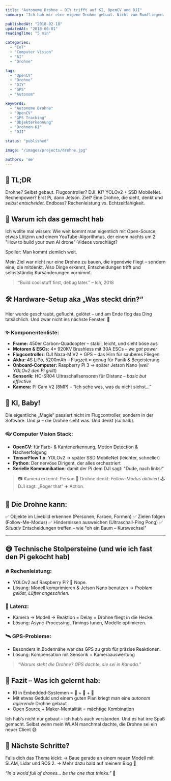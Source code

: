 ```yaml
---
title: "Autonome Drohne – DIY trifft auf KI, OpenCV und DJI"
summary: "Ich hab mir eine eigene Drohne gebaut. Nicht zum Rumfliegen. Sondern zum Denken. Mit KI, Objekterkennung, GPS und dem Willen zur Autonomie. HAL 9000 im Miniformat – aber freundlich."

publishedAt: "2018-02-18"
updatedAt: "2018-06-01"
readingTime: "5 min"

categories:
  - "IoT"
  - "Computer Vision"
  - "AI"
  - "Drohne"

tag:
  - "OpenCV"
  - "Drohne"
  - "DIY"
  - "GPS"
  - "Autonom"

keywords:
  - "Autonome Drohne"
  - "OpenCV"
  - "GPS Tracking"
  - "Objekterkennung"
  - "Drohnen-KI"
  - "DJI"

status: "published"

image: "/images/projects/drohne.jpg"

authors: 'me'
---
```


## 👀 TL;DR

Drohne? Selbst gebaut.
Flugcontroller? DJI.
KI? YOLOv2 + SSD MobileNet.
Rechenpower? Erst Pi, dann Jetson.
Ziel? Eine Drohne, die sieht, denkt und _selbst entscheidet_.
Endboss? Rechenleistung vs. Echtzeitfähigkeit.

## 🧠 Warum ich das gemacht hab

Ich wollte mal wissen: Wie weit kommt man eigentlich mit Open-Source, etwas Lötzinn und einem YouTube-Algorithmus, der einem nachts um 2 "How to build your own AI drone"-Videos vorschlägt?

Spoiler: Man kommt ziemlich weit.

Mein Ziel war nicht nur eine Drohne zu bauen, die irgendwie fliegt – sondern eine, die mitdenkt. Also Dinge erkennt, Entscheidungen trifft und selbstständig Kursänderungen vornimmt.

> “Build cool stuff first, debug later.” – Ich, 2018

## 🛠️ Hardware-Setup aka „Was steckt drin?“

Hier wurde geschraubt, geflucht, gelötet – und am Ende flog das Ding tatsächlich. Und zwar nicht ins nächste Fenster. 🎉

### ✨ Komponentenliste:

- **Frame:** 450er Carbon-Quadcopter – stabil, leicht, und sieht böse aus
- **Motoren & ESCs:** 4× 920KV Brushless mit 30A ESCs – _we got power_
- **Flugcontroller:** DJI Naza-M V2 + GPS – das Hirn für sauberes Fliegen
- **Akku:** 4S LiPo, 5200mAh – Flugzeit ≈ genug für Panik & Begeisterung
- **Onboard-Computer:** Raspberry Pi 3 → später Jetson Nano (_weil YOLOv2 den Pi grillt_)
- **Sensorik:** HC-SR04 Ultraschallsensoren für Distanz – _basic but effective_
- **Kamera:** Pi Cam V2 (8MP) – “Ich sehe was, was du nicht siehst…”

## 🧠 KI, Baby!

Die eigentliche „Magie“ passiert nicht im Flugcontroller, sondern in der Software. Und ja – die Drohne sieht was. Und denkt (so halb).

### 👓 Computer Vision Stack:

- **OpenCV**: für Farb- & Kantenerkennung, Motion Detection & Nachverfolgung
- **TensorFlow 1.x**: YOLOv2 → später SSD MobileNet (leichter, schneller)
- **Python**: Der nervöse Dirigent, der alles orchestriert
- **Serielle Kommunikation**: damit der Pi dem DJI sagt: "Dude, nach links!"

> 📷 Kamera erkennt: Person
> 🧠 Drohne denkt: _Follow-Modus aktiviert_
> 🕹️ DJI sagt: „Roger that“
> ✈️ Action.

## 🧠 Die Drohne kann:

✅ Objekte im Livebild erkennen (Personen, Farben, Formen)
✅ Zielen folgen (Follow-Me-Modus)
✅ Hindernissen ausweichen (Ultraschall-Ping Pong)
✅ _Situativ_ Entscheidungen treffen – wie "oh ein Baum – Kurswechsel"

---

## 😅 Technische Stolpersteine (und wie ich fast den Pi gekocht hab)

### 🔥 Rechenleistung:

- YOLOv2 auf Raspberry Pi? 🤡 Nope.
- Lösung: Modell komprimieren & Jetson Nano benutzen → _Problem gelöst, Lüfter angeschrien._

### 🐢 Latenz:

- Kamera → Modell → Reaktion = Delay = Drohne fliegt in die Hecke.
- Lösung: Async-Processing, Timings tunen, Modelle optimieren.

### 🛰️ GPS-Probleme:

- Besonders in Bodennähe war das GPS zu grob für präzise Reaktionen.
- Lösung: Kompensation mit Sensorik + Kameraauswertung

> _“Warum steht die Drohne? GPS dachte, sie sei in Kanada.”_

## 📌 Fazit – Was ich gelernt hab:

- KI in Embedded-Systemen = 🧠 + 🔋 + 🤬
- Mit etwas Geduld und einem guten Plan kriegt man eine _autonom agierende_ Drohne gebaut
- Open Source + Maker-Mentalität = mächtige Kombination

Ich hab’s nicht nur gebaut – ich hab’s auch verstanden.
Und es hat irre Spaß gemacht.
Selbst wenn mein WLAN manchmal dachte, die Drohne sei ein neuer Client 😅

## 🧩 Nächste Schritte?

Falls dich das Thema kickt:
→ Baue gerade an einem neuen Modell mit SLAM, Lidar und ROS 2.
→ Mehr dazu bald auf meinem Blog 🚀

_“In a world full of drones... be the one that thinks.”_ 🤖
